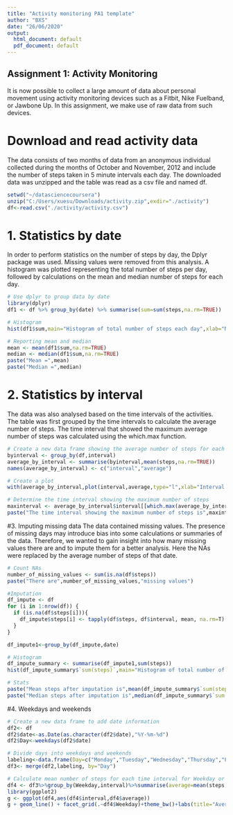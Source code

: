 ```yaml
---
title: "Activity monitoring PA1 template"
author: "BXS"
date: "26/06/2020"
output:
  html_document: default
  pdf_document: default
---
```


## Assignment 1: Activity Monitoring

It is now possible to collect a large amount of data about personal movement using activity monitoring devices such as a Fitbit, Nike Fuelband, or Jawbone Up. In this assignment, we make use of raw data from such devices.

# Download and read activity data

The data consists of two months of data from an anonymous individual collected during the months of October and November, 2012 and include the number of steps taken in 5 minute intervals each day. The downloaded data was unzipped and the table was read as a csv file and named df.

```r
setwd("~/datasciencecoursera")
unzip("C:/Users/xuesu/Downloads/activity.zip",exdir="./activity")
df<-read.csv("./activity/activity.csv")
```

# 1. Statistics by date
In order to perform statistics on the number of steps by day, the Dplyr package was used. Missing values were removed from this analysis. A histogram was plotted representing the total number of steps per day, followed by calculations on the mean and median number of steps for each day.

```r
# Use dplyr to group data by date
library(dplyr)
df1 <- df %>% group_by(date) %>% summarise(sum=sum(steps,na.rm=TRUE))

# Histogram
hist(df1$sum,main="Histogram of total number of steps each day",xlab="Number of steps per day")

# Reporting mean and median
mean <- mean(df1$sum,na.rm=TRUE)
median <- median(df1$sum,na.rm=TRUE)
paste("Mean =",mean)
paste("Median =",median)
```

# 2. Statistics by interval
The data was also analysed based on the time intervals of the activities. The table was first grouped by the time intervals to calculate the average number of steps. The time interval that showed the maximum average number of steps was calculated using the which.max function.

```r
# Create a new data frame showing the average number of steps for each time interval
byinterval <- group_by(df,interval)
average_by_interval <- summarise(byinterval,mean(steps,na.rm=TRUE))
names(average_by_interval) <- c("interval","average")

# Create a plot
with(average_by_interval,plot(interval,average,type="l",xlab="Interval (min)",ylab="Average number of steps",main="Time series of activitity"))

# Determine the time interval showing the maximum number of steps
maxinterval <- average_by_interval$interval[[which.max(average_by_interval$average)]]
paste("The time interval showing the maximum number of steps is",maxinterval,"minutes")
```


#3. Imputing missing data
The data contained missing values. The presence of missing days may introduce bias into some calculations or summaries of the data. Therefore, we wanted to gain insight into how many missing values there are and to impute them for a better analysis. Here the NAs were replaced by the average number of steps of that date.

```r
# Count NAs
number_of_missing_values <- sum(is.na(df$steps))
paste("There are",number_of_missing_values,"missing values")

#Imputation
df_impute <- df
for (i in 1:nrow(df)) {
  if (is.na(df$steps[i])){
    df_impute$steps[i] <- tapply(df$steps, df$interval, mean, na.rm=T)["df$interval[i]"]
  }
}

df_impute1<-group_by(df_impute,date)

# Histogram
df_impute_summary <- summarise(df_impute1,sum(steps))
hist(df_impute_summary$`sum(steps)`,main="Histogram of total number of steps each day (with imputation)",xlab="Number of steps per day",cex.main=0.8)

# Stats
paste("Mean steps after imputation is",mean(df_impute_summary$`sum(steps)`))
paste("Median steps after imputation is",median(df_impute_summary$`sum(steps)`))
```

#4. Weekdays and weekends
```r
# Create a new data frame to add date information
df2<- df
df2$date<-as.Date(as.character(df2$date),"%Y-%m-%d")
df2$Day<-weekdays(df2$date)

# Divide days into weekdays and weekends
labeling<-data.frame(Day=c("Monday","Tuesday","Wednesday","Thursday","Friday","Saturday","Sunday"),Weekday=c("Weekday","Weekday","Weekday","Weekday","Weekday","Weekend","Weekend"))
df3<- merge(df2,labeling, by="Day")

# Calculate mean number of steps for each time interval for Weekday or Weekends
df4 <- df3%>%group_by(Weekday,interval)%>%summarise(average=mean(steps,na.rm=TRUE))
library(ggplot2)
g <- ggplot(df4,aes(df4$interval,df4$average))
g + geom_line() + facet_grid(.~df4$Weekday)+theme_bw()+labs(title="Average number of steps", x="Interval (min)",y="Average steps")


```

